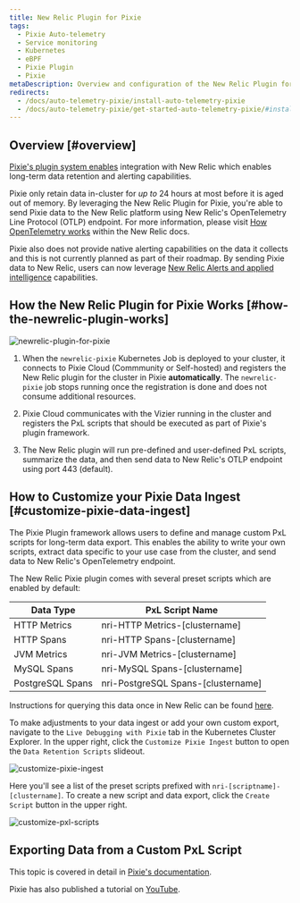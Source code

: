 ```yaml
---
title: New Relic Plugin for Pixie
tags:
  - Pixie Auto-telemetry
  - Service monitoring
  - Kubernetes
  - eBPF
  - Pixie Plugin
  - Pixie
metaDescription: Overview and configuration of the New Relic Plugin for Pixie
redirects:
  - /docs/auto-telemetry-pixie/install-auto-telemetry-pixie
  - /docs/auto-telemetry-pixie/get-started-auto-telemetry-pixie/#install-auto-telemetry-with-pixie
---
```



## Overview [#overview]

[Pixie's plugin system enables](https://docs.px.dev/reference/plugins/plugin-system/) integration with New Relic which enables long-term data retention and alerting capabilities.

Pixie only retain data in-cluster for *up to* 24 hours at most before it is aged out of memory.  By leveraging the New Relic Plugin for Pixie, you're able to send Pixie data to the New Relic platform using New Relic's OpenTelemetry Line Protocol (OTLP) endpoint.  For more information, please visit [How OpenTelemetry works](https://docs.newrelic.com/docs/more-integrations/open-source-telemetry-integrations/opentelemetry/opentelemetry-introduction#how-it-works) within the New Relic docs.

Pixie also does not provide native alerting capabilities on the data it collects and this is not currently planned as part of their roadmap.  By sending Pixie data to New Relic, users can now leverage [New Relic Alerts and applied intelligence](https://docs.newrelic.com/docs/alerts-applied-intelligence/overview) capabilities.


## How the New Relic Plugin for Pixie Works [#how-the-newrelic-plugin-works]

<img
  title="New Relic Plugin for Pixie"
  alt="newrelic-plugin-for-pixie"
  src={newrelicPlugin}
/>

1. When the `newrelic-pixie` Kubernetes Job is deployed to your cluster, it connects to Pixie Cloud (Commmunity or Self-hosted) and registers the New Relic plugin for the cluster in Pixie **automatically**. The `newrelic-pixie` job stops running once the registration is done and does not consume additional resources.

2. Pixie Cloud communicates with the Vizier running in the cluster and registers the PxL scripts that should be executed as part of Pixie's plugin framework.

3. The New Relic plugin will run pre-defined and user-defined PxL scripts, summarize the data, and then send data to New Relic's OTLP endpoint using port 443 (default).


## How to Customize your Pixie Data Ingest [#customize-pixie-data-ingest]

The Pixie Plugin framework allows users to define and manage custom PxL scripts for long-term data export. This enables the ability to write your own scripts, extract data specific to your use case from the cluster, and send data to New Relic's OpenTelemetry endpoint.

The New Relic Pixie plugin comes with several preset scripts which are enabled by default:

|  Data Type | PxL Script Name  |
|---|---|
| HTTP Metrics  | nri-HTTP Metrics-[clustername]  |
| HTTP Spans  | nri-HTTP Spans-[clustername]  |
| JVM Metrics  | nri-JVM Metrics-[clustername]  |
| MySQL Spans  | nri-MySQL Spans-[clustername]  |
| PostgreSQL Spans  | nri-PostgreSQL Spans-[clustername]  |

Instructions for querying this data once in New Relic can be found [here](https://docs.newrelic.com/docs/kubernetes-pixie/auto-telemetry-pixie/understand-use-data/query-pixie-data).

To make adjustments to your data ingest or add your own custom export, navigate to the `Live Debugging with Pixie` tab in the Kubernetes Cluster Explorer.  In the upper right, click the `Customize Pixie Ingest` button to open the `Data Retention Scripts` slideout.

<img
  title="Customize Pixie Ingest"
  alt="customize-pixie-ingest"
  src={customizeIngest}
/>

Here you'll see a list of the preset scripts prefixed with `nri-[scriptname]-[clustername]`.  To create a new script and data export, click the `Create Script` button in the upper right.

<img
  title="Customize PxL Scripts"
  alt="customize-pxl-scripts"
  src={dataRetention}
/>


## Exporting Data from a Custom PxL Script

This topic is covered in detail in [Pixie's documentation](https://docs.px.dev/tutorials/integrations/otel/#write-the-pxl-script).

Pixie has also published a tutorial on [YouTube](https://www.youtube.com/watch?v=WXY6vhnqpyc).